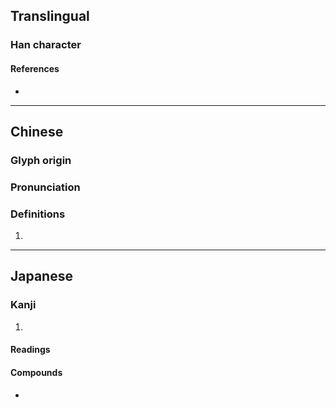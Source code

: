 {{character info/new}}
==Translingual==

===Han character===
{{Han char|rn=32|rad=土|as=04|sn=7|four=48127|canj=GOIN|ids=⿰土今}}

====References====
* {{Han ref|kx=0224.290|dkj=04914|dj=0459.180|hdz=10424.010|uh=5745|ud=22341|bh=CAAB|bd=51883}}

----

==Chinese==
{{zh-forms}}

===Glyph origin===
{{Han etym}}

===Pronunciation===
{{zh-pron
|m=qǐn
|c=gam2,jam2
|mc=y
|oc=y
|cat=
}}

===Definitions===
{{zh-hanzi}}

# {{rfdef|zh}}

----

==Japanese==

===Kanji===
{{ja-kanji|grade=|rs=土04}}

# {{rfdef|ja|sort=土04}}

====Readings====
{{rfv-pron|ja}}
{{ja-readings
|goon=こん<こん<こむ, ざん<ざん<ざむ
|kanon=きん<きん<きむ, さん<さん<さむ
|kun=あな-
}}

====Compounds====
* {{ja-r|坅門|あなもん}}